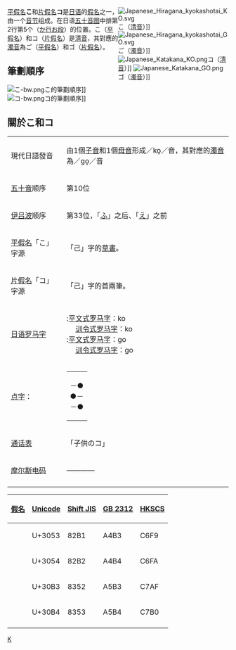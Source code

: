 {{Unreferenced|time=2017-12-18T04:03:28+00:00}}
<div style="float:right;width:252px;">
{{日语五十音}}
[[File:Japanese_Hiragana_kyokashotai_KO.svg|thumb]]<span lang=ja>こ</span>（[[清音|清音]]）]]
[[File:Japanese_Hiragana_kyokashotai_GO.svg|thumb]]<span lang=ja>ご</span>（[[濁音|濁音]]）]]<br />
[[File:Japanese_Katakana_KO.png|thumb]]<span lang=ja>コ</span>（[[清音|清音]]）]]
[[File:Japanese_Katakana_GO.png|thumb]]<span lang=ja>ゴ</span>（[[濁音|濁音]]）]]
</div>

[[平假名|平假名]]<span lang=ja>'''こ'''</span>和[[片假名|片假名]]<span lang=ja>'''コ'''</span>是[[日语|日语]]的[[日語假名|假名]]之一，由一个[[音节|音节]]组成。在日语[[五十音图|五十音图]]中排第2行第5个（<span lang=ja>[[か行|か行]][[お段|お段]]</span>）的位置。<span lang=ja>こ</span>（[[平假名|平假名]]）和<span lang=ja>コ</span>（[[片假名|片假名]]）是[[清音|清音]]，其對應的[[濁音|濁音]]為<span lang=ja>ご</span>（[[平假名|平假名]]）和<span lang=ja>ゴ</span>（[[片假名|片假名]]）。
== 筆劃順序 ==
[[File:こ-bw.png|thumb]]<span lang=ja>こ</span>的筆劃順序]]
[[File:コ-bw.png|thumb]]<span lang=ja>コ</span>的筆劃順序]]
{{Clear|left}}

==關於<span lang=ja>こ</span>和<span lang=ja>コ</span>==
{|class=wikitable
|-
|現代日語發音
|由1個[[子音|子音]]和1個[[母音|母音]]形成／ko̞／音，其對應的[[濁音|濁音]]為／go̞／音
|-
|[[五十音|五十音]]顺序
|第10位
|-
|[[伊吕波|伊吕波]]顺序
|第33位，「<span lang=ja>[[ふ|ふ]]</span>」之后、「<span lang=ja>[[え|え]]</span>」之前
|-
|[[平假名|平假名]]「<span lang=ja>こ</span>」字源
|「己」字的[[草書|草書]]。
|-
|[[片假名|片假名]]「<span lang=ja>コ</span>」字源
|「己」字的首兩筆。
|-
|[[日语罗马字|日语罗马字]]
|'''{{lang|ja|こ}}''':[[平文式罗马字|平文式罗马字]]：ko<br />　 [[训令式罗马字|训令式罗马字]]：ko<br />
'''{{lang|ja|ご}}''':[[平文式罗马字|平文式罗马字]]：go<br />　 [[训令式罗马字|训令式罗马字]]：go
|-
|[[点字|点字]]：
|
{| style = "border:1px solid #8080b0;"
|-----
| －●<br />●－<br />－●
|}
|-
|[[通话表|通话表]]
|「<span lang=ja>子供のコ<span>」
|-
|[[摩尔斯电码|摩尔斯电码]]
|————
|-
|}

<!--請熱心人士繼續仿照あ條目，補充這個假名的字元編碼(包含半形及小字等)-->


{|class="wikitable"
![[日語假名|假名]]
![[Unicode|Unicode]]
![[Shift_JIS|Shift JIS]]
![[GB_2312|GB 2312]]
![[HKSCS|HKSCS]]
|-
|{{lang|ja|こ}}
|U+3053
|82B1
|A4B3
|C6F9
|-
|{{lang|ja|ご}}
|U+3054
|82B2
|A4B4
|C6FA
|-
|{{lang|ja|コ}}
|U+30B3
|8352
|A5B3
|C7AF
|-
|{{lang|ja|ゴ}}
|U+30B4
|8353
|A5B4
|C7B0
|-
|}

[[Category:日语假名|K]]